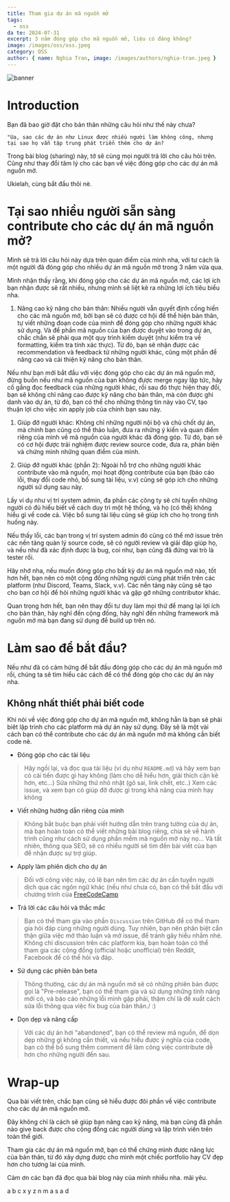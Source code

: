 ```yaml
---
title: Tham gia dự án mã nguồn mở
tags: 
  - oss
da te: 2024-07-31
excerpt: 3 năm đóng góp cho mã nguồn mở, liệu có đáng không?
image: /images/oss/oss.jpeg
category: OSS
author: { name: Nghia Tran, image: /images/authors/nghia-tran.jpeg }
---
```


![banner](/images/oss/oss.jpeg)

# Introduction 

Bạn đã bao giờ đặt cho bản thân những câu hỏi như thế này chưa? 

```
"Ủa, sao các dự án như Linux được nhiều người làm không công, nhưng tại sao họ vẫn tập trung phát triển thêm cho dự án?
```

Trong bài blog (sharing) này, tớ sẽ cùng mọi người trả lời cho câu hỏi trên. Cũng như thay đổi tâm lý cho các bạn về việc đóng góp cho các dự án mã nguồn mở.

Ukielah, cùng bắt đầu thôi nè.

# Tại sao nhiều người sẵn sàng contribute cho các dự án mã nguồn mở?

Mình sẽ trả lời câu hỏi này dựa trên quan điểm của mình nha, với tư cách là một người đã đóng góp cho nhiều dự án mã nguồn mở trong 3 năm vừa qua.

Mình nhận thấy rằng, khi đóng góp cho các dự án mã nguồn mở, các lợi ích bạn nhận được sẽ rất nhiều, nhưng mình sẽ liệt kê ra những lợi ích tiêu biểu nha.

1. Nâng cao kỹ năng cho bản thân: Nhiều người vẫn quyết định cống hiến cho các mã nguồn mở, bởi bạn sẽ có được cơ hội để thể hiện bản thân, tự viết những đoạn code của mình để đóng góp cho những người khác
sử dụng. Và để phần mã nguồn của bạn được duyệt vào trong dự án, chắc chắn sẽ phải qua một quy trình kiểm duyệt (như kiểm tra về formatting, kiểm tra tính xác thực). Từ đó, bạn sẽ nhận được các recommendation
và feedback từ những người khác, cũng một phần để năng cao và cải thiện kỹ năng cho bản thân.

Nếu như bạn mới bắt đầu với việc đóng góp cho các dự án mã nguồn mở, đừng buồn nếu như mã nguồn của bạn không được merge ngay lập tức, hãy cố gắng đọc feedback của những người khác, rồi sau đó thực hiện thay đổi, 
bạn sẽ không chỉ nâng cao được kỹ năng cho bản thân, mà còn được ghi danh vào dự án, từ đó, bạn có thể cho những thông tin này vào CV, tạo thuận lợi cho việc xin apply job của chính bạn sau này.

1. Giúp đỡ người khác: Không chỉ những người nội bộ và chủ chốt dự án, mà chính bạn cũng có thể thảo luận, đưa ra những ý kiến và quan điểm riêng của mình về mã nguồn của người khác đã đóng góp. Từ đó, bạn sẽ có cơ
hội được trải nghiệm được review source code, đưa ra, phản biện và chứng mình những quan điểm của mình.

1. Giúp đỡ người khác (phần 2): Ngoài hỗ trợ cho những người khác contribute vào mã nguồn, mọi hoạt động contribute của bạn (báo cáo lỗi, thay đổi code nhỏ, bổ sung tài liệu, v.v) cũng sẽ góp ích cho những người sử dụng sau này.

Lấy ví dụ như vị trí system admin, đa phần các công ty sẽ chỉ tuyển những người có đủ hiểu biết về cách duy trì một hệ thống, và họ (có thể) không hiểu gì về code cả. Việc bổ sung tài liệu cũng sẽ giúp ích cho họ trong tình huống này.

Nếu thấy lỗi, các bạn trong vị trí system admin đó cũng có thể mở issue trên các nền tảng quản lý source code, sẽ có người review và giải đáp giúp họ, và nếu như đã xác định được là bug, coi như, bạn cũng đã đứng vai trò là tester rồi.

Hãy nhớ nha, nếu muốn đóng góp cho bất kỳ dự án mã nguồn mở nào, tốt hơn hết, bạn nên có một cộng đồng những người cùng phát triển trên các platform (như Discord, Teams, Slack, v.v). Các nền tảng này cũng sẽ tạo cho bạn cơ hội để hỏi những người khác
và gặp gỡ những contributor khác.

Quan trọng hơn hết, bạn nên thay đổi tư duy làm mọi thứ để mang lại lợi ích cho bản thân, hãy nghĩ đến cộng đồng, hãy nghĩ đến những framework mã nguồn mở mà bạn đang sử dụng để build up trên nó.

# Làm sao để bắt đầu?

Nếu như đã có cảm hứng để bắt đầu đóng góp cho các dự án mã nguồn mở rồi, chúng ta sẽ tìm hiểu các cách để có thể đóng góp cho các dự án này nha.

## Không nhất thiết phải biết code

Khi nói về việc đóng góp cho dự án mã nguồn mở, không hẳn là bạn sẽ phải biêt lập trinh cho các platform mà dự án này sử dụng. Đây sẽ là một vài cách bạn có thể contribute cho các dự án mã nguồn mở mà không cần biết code nè.

* Đóng góp cho các tài liệu

> Hãy ngồi lại, và đọc qua tài liệu (ví dụ như `README.md`) và hãy xem bạn có cải tiến được gì hay không (làm cho dễ hiểu hơn, giải thích cặn kẽ hơn, etc...)
> Sửa những thứ nhỏ nhặt (gõ sai, link chết, etc..)
> Xem các issue, và xem bạn có giúp đỡ được gì trong khả năng của mình hay không


* Viết những hướng dẫn riêng của mình

> Không bắt buộc bạn phải viết hướng dẫn trên trang tường của dự án, mà bạn hoàn toàn có thể viết những bài blog riêng, chia sẻ về hành trình cũng như cách sử dụng phần mềm mã nguồn mở này nọ...
> Và tất nhiên, thông qua SEO, sẽ có nhiều người sẽ tìm đến bài viết của bạn để nhận được sự trợ giúp.

* Apply làm phiên dịch cho dự án

> Đối với công việc này, có lẽ bạn nên tìm các dự án cần tuyển người dịch qua các ngôn ngữ khác (nếu như chưa có, bạn có thể bắt đầu với chương trình của [FreeCodeCamp](https://contribute.freecodecamp.org/intro/#translations)

* Trả lời các câu hỏi và thắc mắc

> Bạn có thể tham gia vào phần `Discussion` trên GitHub để có thể tham gia hỏi đáp cùng những người dùng. Tuy nhiên, bạn nên phân biệt cẩn thận giữa việc mở thảo luận và mở issue, để tránh gây hiểu nhầm nhé.
> Không chỉ discussion trên các platform kia, bạn hoàn toàn có thể tham gia các cộng đồng (official hoặc unofficial) trên Reddit, Facebook để có thể hỏi và đáp.

* Sử dụng các phiên bản beta

> Thông thường, các dự án mã nguồn mở sẽ có những phiên bản được gọi là "Pre-release", bạn có thể tham gia và sử dụng những tính năng mới có, và báo cáo những lỗi mình gặp phải, thậm chí là đề xuất cách sửa lỗi thông qua việc fix bug của 
bản thân./ :)

* Dọn dẹp và nâng cấp

> Với các dự án hơi "abandoned", bạn có thể review mã nguồn, để dọn dẹp những gì không cần thiết, và nếu hiểu được ý nghĩa của code, bạn có thể bổ sung thêm comment để làm công việc contribute dễ hơn cho những người đến sau.

# Wrap-up

Qua bài viết trên, chắc bạn cũng sẽ hiểu được đôi phần về việc contribute cho các dự án mã nguồn mở.

Đây không chỉ là cách sẽ giúp bạn nâng cao kỹ năng, mà bạn cũng đã phần nào give back được cho cộng đồng các người dùng và lập trình viên trên toàn thế giới.

Tham gia các dự án mã nguồn mở, bạn có thể chứng mình được năng lực của bản thân, từ đó xây dựng được cho mình một chiếc portfolio hay CV đẹp hơn cho tương lai của mình.

Cảm ơn các bạn đã đọc qua bài blog này của mình nhiều nha. mãi yêu.

a b c x y z n m a s a d
